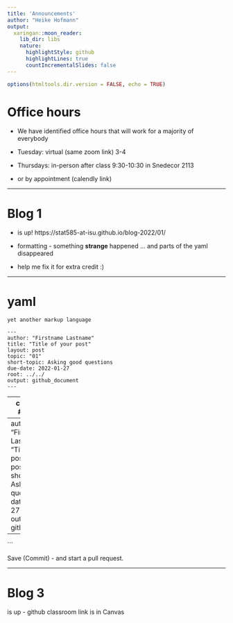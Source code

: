 ```yaml
---
title: 'Announcements'
author: "Heike Hofmann"
output:
  xaringan::moon_reader:
    lib_dir: libs
    nature:
      highlightStyle: github
      highlightLines: true
      countIncrementalSlides: false
---
```

```r
options(htmltools.dir.version = FALSE, echo = TRUE)
```
# Office hours

- We have identified office hours that will work for a majority of everybody

- Tuesday: virtual (same zoom link) 3-4
- Thursdays: in-person after class 9:30-10:30 in Snedecor 2113
- or by appointment (calendly link)

---

# Blog 1

- is up! https://stat585-at-isu.github.io/blog-2022/01/

- formatting - something **strange** happened ... and parts of the yaml disappeared

- help me fix it for extra credit :) 


---

# yaml

`yet another markup language`

```
---
author: "Firstname Lastname"
title: "Title of your post"
layout: post
topic: "01"
short-topic: Asking good questions
due-date: 2022-01-27
root: ../../
output: github_document
---
```

---
class: inverse
## Your turn

Navigate to the markdown document with your name in folder 
https://stat585-at-isu.github.io/blog-2022/01/

Fork the repo to your github site

Adjust the following information 

```
---
author: "Firstname Lastname"
title: "Title of your post"
layout: post
topic: "01"
short-topic: Asking good questions
due-date: 2022-01-27
root: ../../
output: github_document
---
``` 

Save (Commit) - and start a pull request.

---

# Blog 3 

is up - github classroom link is in Canvas

